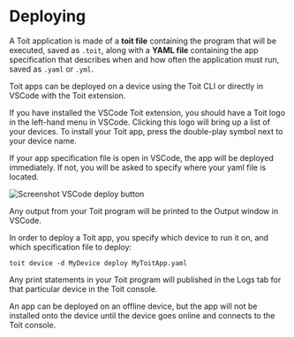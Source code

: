 
# Deploying

A Toit application is made of a **toit file** containing the program that will be executed, saved as `.toit`, along with a **YAML file** containing the app specification that describes when and how often the application must run, saved as `.yaml` or `.yml`.

Toit apps can be deployed on a device using the Toit CLI or directly in VSCode with the Toit extension.

<Tabs>
<Tab label="VSCode">

If you have installed the VSCode Toit extension, you should have a Toit logo in the left-hand menu in VSCode. Clicking this logo will bring up a list of your devices.
To install your Toit app, press the double-play symbol next to your device name.

If your app specification file is open in VSCode, the app will be deployed immediately. If not, you will be asked to specify where your yaml file is located.

<img src={vscode_deploy} alt="Screenshot VSCode deploy button" />

Any output from your Toit program will be printed to the Output window in VSCode.

</Tab>
<Tab label="CLI">

In order to deploy a Toit app, you specify which device to run it on, and which specification file to deploy:

```shell
toit device -d MyDevice deploy MyToitApp.yaml
```

Any print statements in your Toit program will published in the Logs tab for that particular device in the Toit console.

</Tab>
</Tabs>

<Note>

An app can be deployed on an offline device, but the app will not be installed onto the device until the device goes online and connects to the Toit console.

</Note>

